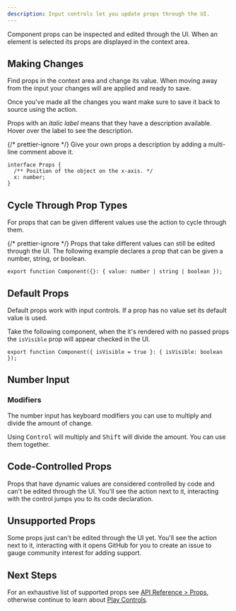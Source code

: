 ```yaml
---
description: Input controls let you update props through the UI.
---
```



Component props can be inspected and edited through the UI. When an element is selected its props are displayed in the context area.

## Making Changes

Find props in the context area and change its value. When moving away from the input your changes will are applied and ready to save.

Once you've made all the changes you want make sure to save it back to source using the <ActionLink icon="⌘ + S" name="Save" /> action.

Props with an _italic label_ means that they have a description available. Hover over the label to see the description.

{/* prettier-ignore */}
<KnowledgeCallout>
Give your own props a description by adding a multi-line comment above it.

```tsx {2}
interface Props {
  /** Position of the object on the x-axis. */
  x: number;
}
```

</KnowledgeCallout>

## Cycle Through Prop Types

For props that can be given different values use the <ActionLink name="Switch Prop Type" icon={SwitchIcon} /> action to cycle through them.

{/* prettier-ignore */}
<KnowledgeCallout>
Props that take different values can still be edited through the UI. The following example declares a prop that can be given a number, string, or boolean.

```tsx /value: number | string | boolean/
export function Component({}: { value: number | string | boolean });
```

</KnowledgeCallout>

## Default Props

Default props work with input controls. If a prop has no value set its default value is used.

Take the following component, when the it's rendered with no passed props the `isVisible` prop will appear checked in the UI.

```tsx /isVisible = true/
export function Component({ isVisible = true }: { isVisible: boolean });
```

## Number Input

### Modifiers

The number input has keyboard modifiers you can use to multiply and divide the amount of change.

Using <Kbd>Control</Kbd> will multiply and <Kbd>Shift</Kbd> will divide the amount. You can use them together.

## Code-Controlled Props

Props that have dynamic values are considered controlled by code and can't be edited through the UI. You'll see the <ActionLink name="Controlled By Code" icon={ExclamationTriangleIcon} /> action next to it, interacting with the control jumps you to its code declaration.

## Unsupported Props

Some props just can't be edited through the UI yet. You'll see the <ActionLink name="Unsupported Prop" icon={ExclamationTriangleIcon} /> action next to it, interacting with it opens GitHub for you to create an issue to gauge community interest for adding support.

## Next Steps

For an exhaustive list of supported props see [API Reference > Props](/docs/api-reference/props), otherwise continue to learn about [Play Controls](/docs/building-your-scene/scene/play-controls).
